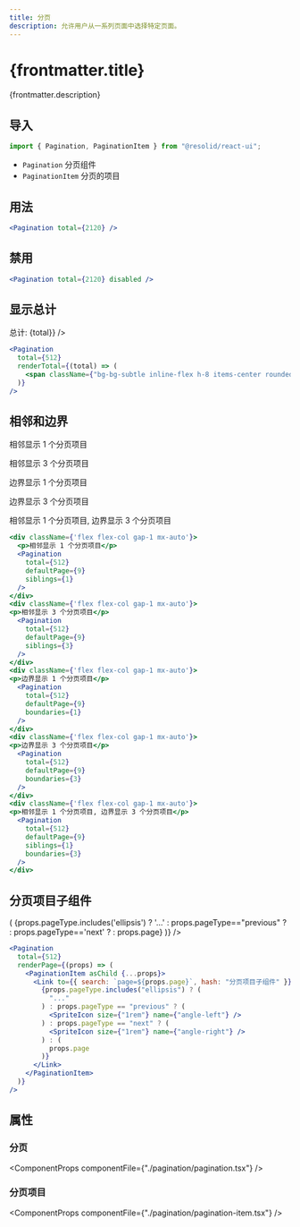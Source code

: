 ```yaml
---
title: 分页
description: 允许用户从一系列页面中选择特定页面。
---
```




# {frontmatter.title}

{frontmatter.description}

## 导入

```js
import { Pagination, PaginationItem } from "@resolid/react-ui";
```

- `Pagination` 分页组件
- `PaginationItem` 分页的项目

## 用法

<section className={'example group'}>
  <ComponentExample className={'flex justify-center'}>
    <Pagination
      total={512}
    />
  </ComponentExample>

```jsx
<Pagination total={2120} />
```

</section>

## 禁用

<section className={'example group'}>
  <ComponentExample className={'flex justify-center'}>
    <Pagination
      total={512}
      disabled
    />
  </ComponentExample>

```jsx
<Pagination total={2120} disabled />
```

</section>

## 显示总计

<section className={'example group'}>
  <ComponentExample className={'flex justify-center'}>
    <Pagination
      total={512}
      renderTotal={(total) => <span className={"bg-bg-subtle h-8 items-center inline-flex rounded px-2"}>总计: {total}</span>}
    />
  </ComponentExample>

```jsx
<Pagination
  total={512}
  renderTotal={(total) => (
    <span className={"bg-bg-subtle inline-flex h-8 items-center rounded px-2"}>总计: {total}</span>
  )}
/>
```

</section>

## 相邻和边界

<section className={'example group'}>
  <ComponentExample className={'flex flex-col gap-3 justify-center'}>
    <div className={'flex flex-col gap-1 mx-auto'}>
      <p>相邻显示 1 个分页项目</p>
      <Pagination
        total={512}
        defaultPage={9}
        siblings={1}
      />
    </div>
    <div className={'flex flex-col gap-1 mx-auto'}>
    <p>相邻显示 3 个分页项目</p>
      <Pagination
        total={512}
        defaultPage={9}
        siblings={3}
      />
    </div>
    <div className={'flex flex-col gap-1 mx-auto'}>
    <p>边界显示 1 个分页项目</p>
      <Pagination
        total={512}
        defaultPage={9}
        boundaries={1}
      />
    </div>
    <div className={'flex flex-col gap-1 mx-auto'}>
    <p>边界显示 3 个分页项目</p>
      <Pagination
        total={512}
        defaultPage={9}
        boundaries={3}
      />
    </div>
    <div className={'flex flex-col gap-1 mx-auto'}>
    <p>相邻显示 1 个分页项目, 边界显示 3 个分页项目</p>
      <Pagination
        total={512}
        defaultPage={9}
        siblings={1}
        boundaries={3}
      />
    </div>
  </ComponentExample>

```jsx
<div className={'flex flex-col gap-1 mx-auto'}>
  <p>相邻显示 1 个分页项目</p>
  <Pagination
    total={512}
    defaultPage={9}
    siblings={1}
  />
</div>
<div className={'flex flex-col gap-1 mx-auto'}>
<p>相邻显示 3 个分页项目</p>
  <Pagination
    total={512}
    defaultPage={9}
    siblings={3}
  />
</div>
<div className={'flex flex-col gap-1 mx-auto'}>
<p>边界显示 1 个分页项目</p>
  <Pagination
    total={512}
    defaultPage={9}
    boundaries={1}
  />
</div>
<div className={'flex flex-col gap-1 mx-auto'}>
<p>边界显示 3 个分页项目</p>
  <Pagination
    total={512}
    defaultPage={9}
    boundaries={3}
  />
</div>
<div className={'flex flex-col gap-1 mx-auto'}>
<p>相邻显示 1 个分页项目, 边界显示 3 个分页项目</p>
  <Pagination
    total={512}
    defaultPage={9}
    siblings={1}
    boundaries={3}
  />
</div>
```

</section>

## 分页项目子组件

<section className={'example group'}>
  <ComponentExample className={'flex justify-center'}>
    <Pagination
      total={512}
      renderPage={(props) => (<PaginationItem asChild {...props}>
        <Link to={{search : `page=${props.page}`,hash:"分页项目子组件"}}>
          {props.pageType.includes('ellipsis') ? '...' : 
            props.pageType=="previous" ? <SpriteIcon size={'1rem'} name={'angle-left'} /> :
            props.pageType=='next' ? <SpriteIcon size={'1rem'} name={'angle-right'} /> : 
            props.page}
          </Link>
      </PaginationItem>)}
    />
  </ComponentExample>

```jsx
<Pagination
  total={512}
  renderPage={(props) => (
    <PaginationItem asChild {...props}>
      <Link to={{ search: `page=${props.page}`, hash: "分页项目子组件" }}>
        {props.pageType.includes("ellipsis") ? (
          "..."
        ) : props.pageType == "previous" ? (
          <SpriteIcon size={"1rem"} name={"angle-left"} />
        ) : props.pageType == "next" ? (
          <SpriteIcon size={"1rem"} name={"angle-right"} />
        ) : (
          props.page
        )}
      </Link>
    </PaginationItem>
  )}
/>
```

</section>

## 属性

### 分页

<ComponentProps componentFile={"./pagination/pagination.tsx"} />

### 分页项目

<ComponentProps componentFile={"./pagination/pagination-item.tsx"} />

